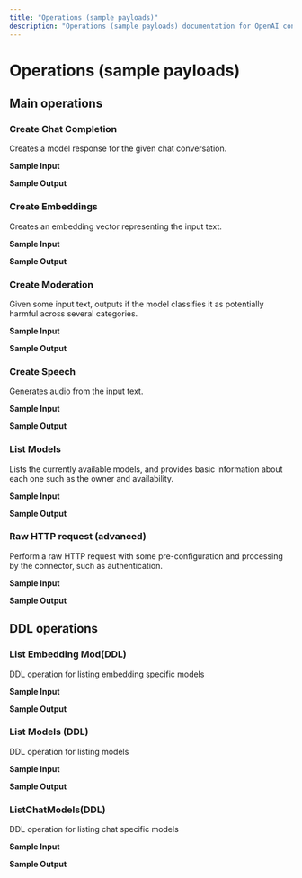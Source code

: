 ```yaml
---
title: "Operations (sample payloads)"
description: "Operations (sample payloads) documentation for OpenAI connector"
---
```


# Operations (sample payloads)

## Main operations

### Create Chat Completion

Creates a model response for the given chat conversation.

**Sample Input**

**Sample Output**

### Create Embeddings

Creates an embedding vector representing the input text.

**Sample Input**

**Sample Output**

### Create Moderation

Given some input text, outputs if the model classifies it as potentially harmful across several categories.

**Sample Input**

**Sample Output**

### Create Speech

Generates audio from the input text.

**Sample Input**

**Sample Output**

### List Models

Lists the currently available models, and provides basic information about each one such as the owner and availability.

**Sample Input**

**Sample Output**

### Raw HTTP request (advanced)

Perform a raw HTTP request with some pre-configuration and processing by the connector, such as authentication.

**Sample Input**

**Sample Output**

## DDL operations

### List Embedding Mod(DDL)

DDL operation for listing embedding specific models

**Sample Input**

**Sample Output**

### List Models (DDL)

DDL operation for listing models

**Sample Input**

**Sample Output**

### ListChatModels(DDL)

DDL operation for listing chat specific models

**Sample Input**

**Sample Output**
